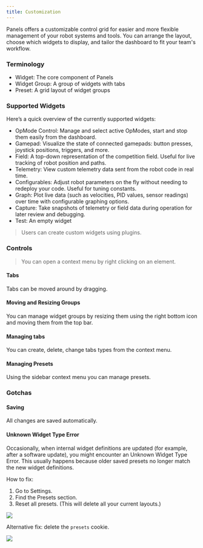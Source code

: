 ```yaml
---
title: Customization
---
```



Panels offers a customizable control grid for easier and more flexible management of your robot systems and tools.
You can arrange the layout, choose which widgets to display, and tailor the dashboard to fit your team's workflow.

### Terminology
- Widget: The core component of Panels
- Widget Group: A group of widgets with tabs
- Preset:  A grid layout of widget groups

### Supported Widgets

Here’s a quick overview of the currently supported widgets:

- OpMode Control: Manage and select active OpModes, start and stop them easily from the dashboard.
- Gamepad: Visualize the state of connected gamepads: button presses, joystick positions, triggers, and more.
- Field: A top-down representation of the competition field. Useful for live tracking of robot position and paths.
- Telemetry: View custom telemetry data sent from the robot code in real time.
- Configurables: Adjust robot parameters on the fly without needing to redeploy your code. Useful for tuning constants.
- Graph: Plot live data (such as velocities, PID values, sensor readings) over time with configurable graphing options.
- Capture: Take snapshots of telemetry or field data during operation for later review and debugging.
- Test: An empty widget 

> Users can create custom widgets using plugins.

### Controls

> You can open a context menu by right clicking on an element.

#### Tabs
Tabs can be moved around by dragging.


<AutoplayVideo src="/docs/custom_tabs.mp4" />

#### Moving and Resizing Groups
You can manage widget groups by resizing them using the right bottom icon and moving them from the top bar.

<AutoplayVideo src="/docs/custom_groups.mp4" />

#### Managing tabs
You can create, delete, change tabs types from the context menu.

<AutoplayVideo src="/docs/custom_tabs_new.mp4" />

#### Managing Presets
Using the sidebar context menu you can manage presets.

<AutoplayVideo src="/docs/custom_presets.mp4" />

### Gotchas

#### Saving
All changes are saved automatically.

#### Unknown Widget Type Error
Occasionally, when internal widget definitions are updated (for example, after a software update), you might encounter an Unknown Widget Type Error.
This usually happens because older saved presets no longer match the new widget definitions.

How to fix:
1. Go to Settings.
2. Find the Presets section.
3. Reset all presets. (This will delete all your current layouts.)

<Image src="/docs/customization_ids.png"/>

Alternative fix: delete the `presets` cookie.

<Image src="/docs/cookies.png"/>
